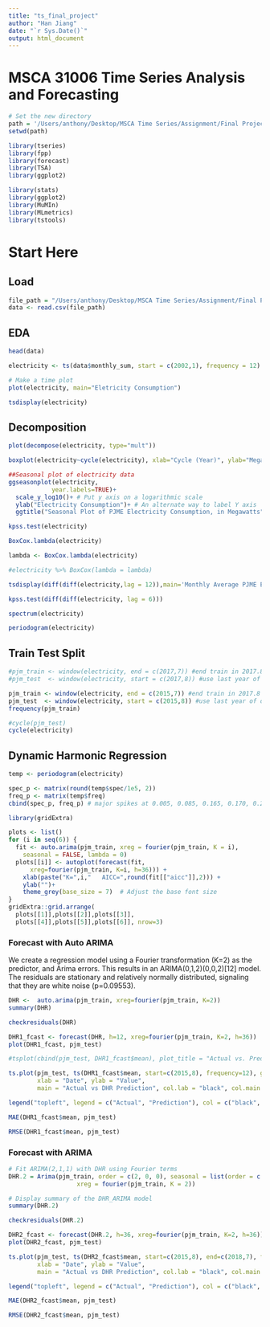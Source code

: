 ```yaml
---
title: "ts_final_project"
author: "Han Jiang"
date: "`r Sys.Date()`"
output: html_document
---
```


# MSCA 31006 Time Series Analysis and Forecasting

```r
# Set the new directory
path = '/Users/anthony/Desktop/MSCA Time Series/Assignment/Final Project'
setwd(path)
```

```r
library(tseries)
library(fpp)
library(forecast)
library(TSA)
library(ggplot2)
```

```r
library(stats)
library(ggplot2)
library(MuMIn)
library(MLmetrics)
library(tstools)
```

# Start Here

## Load

```r
file_path = "/Users/anthony/Desktop/MSCA Time Series/Assignment/Final Project/monthly_PJME.csv"
data <- read.csv(file_path)
```

## EDA

```r
head(data)
```

```r
electricity <- ts(data$monthly_sum, start = c(2002,1), frequency = 12)

# Make a time plot 
plot(electricity, main="Eletricity Consumption")
```
```r
tsdisplay(electricity)
```


## Decomposition

```r
plot(decompose(electricity, type="mult"))
```

```r
boxplot(electricity~cycle(electricity), xlab="Cycle (Year)", ylab="Megawatts(MW)", main="Energy Consumption for PJM")
```

```r
##Seasonal plot of electricity data
ggseasonplot(electricity,
            year.labels=TRUE)+
  scale_y_log10()+ # Put y axis on a logarithmic scale
  ylab("Electricity Consumption")+ # An alternate way to label Y axis
  ggtitle("Seasonal Plot of PJME Electricity Consumption, in Megawatts") # Add a title
```

```r
kpss.test(electricity)
```

```r
BoxCox.lambda(electricity)
```

```r
lambda <- BoxCox.lambda(electricity)

#electricity %>% BoxCox(lambda = lambda) 
```


```r
tsdisplay(diff(diff(electricity,lag = 12)),main='Monthly Average PJME Electricity Consumption (Seasonal Differencing)')
```

```r
kpss.test(diff(diff(electricity, lag = 6)))
```

```r
spectrum(electricity)
```

```r
periodogram(electricity)
```

## Train Test Split

```r
#pjm_train <- window(electricity, end = c(2017,7)) #end train in 2017.8
#pjm_test  <- window(electricity, start = c(2017,8)) #use last year of dataset as test

pjm_train <- window(electricity, end = c(2015,7)) #end train in 2017.8
pjm_test  <- window(electricity, start = c(2015,8)) #use last year of dataset as test
frequency(pjm_train) 
```

```r
#cycle(pjm_test) 
cycle(electricity) 
```

## Dynamic Harmonic Regression

```r
temp <- periodogram(electricity)
```

```r
spec_p <- matrix(round(temp$spec/1e5, 2))
freq_p <- matrix(temp$freq)
cbind(spec_p, freq_p) # major spikes at 0.005, 0.085, 0.165, 0.170, 0.250
```

```r
library(gridExtra)
```

```r
plots <- list()
for (i in seq(6)) {
  fit <- auto.arima(pjm_train, xreg = fourier(pjm_train, K = i),
    seasonal = FALSE, lambda = 0)
  plots[[i]] <- autoplot(forecast(fit,
      xreg=fourier(pjm_train, K=i, h=36))) +
    xlab(paste("K=",i,"   AICC=",round(fit[["aicc"]],2))) +
    ylab("")+
    theme_grey(base_size = 7)  # Adjust the base font size
}
gridExtra::grid.arrange(
  plots[[1]],plots[[2]],plots[[3]],
  plots[[4]],plots[[5]],plots[[6]], nrow=3)
```

### Forecast with Auto ARIMA

We create a regression model using a Fourier transformation (K=2) as the predictor, and Arima errors. This results in an ARIMA(0,1,2)(0,0,2)[12] model. The residuals are stationary and relatively normally distributed, signaling that they are white noise (p=0.09553).

```r
DHR <-  auto.arima(pjm_train, xreg=fourier(pjm_train, K=2)) 
summary(DHR)
```

```r
checkresiduals(DHR)
```

```r
DHR1_fcast <- forecast(DHR, h=12, xreg=fourier(pjm_train, K=2, h=36))
plot(DHR1_fcast, pjm_test)
```

```r
#tsplot(cbind(pjm_test, DHR1_fcast$mean), plot_title = "Actual vs. Predicted", auto_legend=TRUE)
```

```r
ts.plot(pjm_test, ts(DHR1_fcast$mean, start=c(2015,8), frequency=12), gpars = list(col = c("black", "blue")),
        xlab = "Date", ylab = "Value",
        main = "Actual vs DHR Prediction", col.lab = "black", col.main = "black", col.axis = "black")

legend("topleft", legend = c("Actual", "Prediction"), col = c("black", "blue"), lty = 1, lwd = 2)
```

```r
MAE(DHR1_fcast$mean, pjm_test)
```

```r
RMSE(DHR1_fcast$mean, pjm_test)
```

### Forecast with ARIMA

```r
# Fit ARIMA(2,1,1) with DHR using Fourier terms
DHR.2 = Arima(pjm_train, order = c(2, 0, 0), seasonal = list(order = c(2, 0, 0), period = 12),
                   xreg = fourier(pjm_train, K = 2))

# Display summary of the DHR_ARIMA model
summary(DHR.2)
```

```r
checkresiduals(DHR.2)
```

```r
DHR2_fcast <- forecast(DHR.2, h=36, xreg=fourier(pjm_train, K=2, h=36))
plot(DHR2_fcast, pjm_test)
```

```r
ts.plot(pjm_test, ts(DHR2_fcast$mean, start=c(2015,8), end=c(2018,7), frequency = 12), gpars = list(col = c("black", "blue")),
        xlab = "Date", ylab = "Value",
        main = "Actual vs DHR Prediction", col.lab = "black", col.main = "black", col.axis = "black")

legend("topleft", legend = c("Actual", "Prediction"), col = c("black", "blue"), lty = 1, lwd = 2)
```

```r
MAE(DHR2_fcast$mean, pjm_test)
```

```r
RMSE(DHR2_fcast$mean, pjm_test)
```
